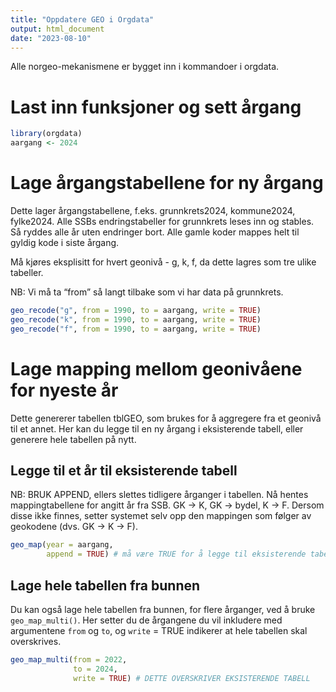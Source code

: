 ```yaml
---
title: "Oppdatere GEO i Orgdata"
output: html_document
date: "2023-08-10"
---
```


Alle norgeo-mekanismene er bygget inn i kommandoer i orgdata.

# Last inn funksjoner og sett årgang
```r
library(orgdata)
aargang <- 2024
```


# Lage årgangstabellene for ny årgang

Dette lager årgangstabellene, f.eks. grunnkrets2024, kommune2024, fylke2024.
Alle SSBs endringstabeller for grunnkrets leses inn og stables. Så ryddes alle år uten endringer bort. Alle gamle koder mappes helt til gyldig kode i siste årgang. 

Må kjøres eksplisitt for hvert geonivå - g, k, f, da dette lagres som tre ulike tabeller. 

NB: Vi må ta "from" så langt tilbake som vi har data på grunnkrets.

```r
geo_recode("g", from = 1990, to = aargang, write = TRUE)
geo_recode("k", from = 1990, to = aargang, write = TRUE)
geo_recode("f", from = 1990, to = aargang, write = TRUE)

```

# Lage mapping mellom geonivåene for nyeste år

Dette genererer tabellen tblGEO, som brukes for å aggregere fra et geonivå til et annet. Her kan du legge til en ny årgang i eksisterende tabell, eller generere hele tabellen på nytt. 

## Legge til et år til eksisterende tabell

NB: BRUK APPEND, ellers slettes tidligere årganger i tabellen.
Nå hentes mappingtabellene for angitt år fra SSB.
GK -> K, GK -> bydel, K -> F.
Dersom disse ikke finnes, setter systemet selv opp den mappingen som følger av geokodene (dvs. GK -> K -> F).

```r
geo_map(year = aargang, 
        append = TRUE) # må være TRUE for å legge til eksisterende tabell
```

## Lage hele tabellen fra bunnen

Du kan også lage hele tabellen fra bunnen, for flere årganger, ved å bruke `geo_map_multi()`. Her setter du de årgangene du vil inkludere med argumentene `from` og `to`, og `write` = TRUE indikerer at hele tabellen skal overskrives. 

```r
geo_map_multi(from = 2022,
              to = 2024,
              write = TRUE) # DETTE OVERSKRIVER EKSISTERENDE TABELL
```
